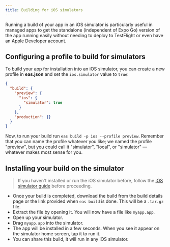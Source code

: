 ```yaml
---
title: Building for iOS simulators
---
```


Running a build of your app in an iOS simulator is particularly useful in managed apps to get the standalone (independent of Expo Go) version of the app running easily without needing to deploy to TestFlight or even have an Apple Developer account.

## Configuring a profile to build for simulators

To build your app for installation into an iOS simulator, you can create a new profile in **eas.json** and set the `ios.simulator` value to `true`:

```json
{
  "build": {
    "preview": {
      "ios": {
        "simulator": true
      }
    },
    "production": {}
  }
}
```

Now, to run your build run `eas build -p ios --profile preview`. Remember that you can name the profile whatever you like; we named the profile "preview", but you could call it "simulator", "local", or "simulator" &mdash; whatever makes most sense for you.

## Installing your build on the simulator

> If you haven't installed or run the iOS simulator before, follow the [iOS simulator guide](/workflow/ios-simulator.mdx) before proceeding.

- Once your build is completed, download the build from the build details page or the link provided when `eas build` is done. This will be a `.tar.gz` file.
- Extract the file by opening it. You will now have a file like `myapp.app`.
- Open up your simulator.
- Drag `myapp.app` into the simulator.
- The app will be installed in a few seconds. When you see it appear on the simulator home screen, tap it to run it.
- You can share this build, it will run in any iOS simulator.
